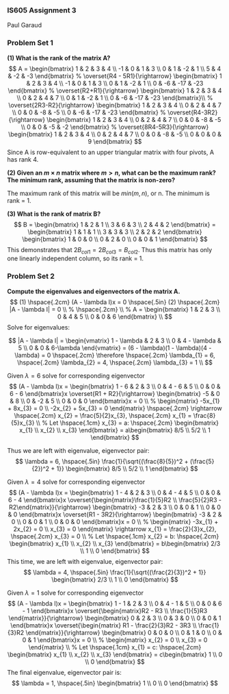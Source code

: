 ### IS605 Assignment 3
Paul Garaud

### Problem Set 1

**(1) What is the rank of the matrix A?**
$$ 
A = \begin{bmatrix}
1 & 2 & 3 & 4 \\
-1 & 0 & 1 & 3 \\
0 & 1 & -2 & 1 \\
5 & 4 & -2 & -3 \end{bmatrix} 
%
\overset{R4 - 5R1}{\rightarrow}
\begin{bmatrix}
1 & 2 & 3 & 4 \\
-1 & 0 & 1 & 3 \\
0 & 1 & -2 & 1 \\
0 & -6 & -17 & -23 
\end{bmatrix}
%
\overset{R2+R1}{\rightarrow}
\begin{bmatrix}
1 & 2 & 3 & 4 \\
0 & 2 & 4 & 7 \\
0 & 1 & -2 & 1 \\
0 & -6 & -17 & -23 
\end{bmatrix}\\
%
\overset{2R3-R2}{\rightarrow}
\begin{bmatrix}
1 & 2 & 3 & 4 \\
0 & 2 & 4 & 7 \\
0 & 0 & -8 & -5 \\
0 & -6 & -17 & -23 
\end{bmatrix}
%
\overset{R4-3R2}{\rightarrow}
\begin{bmatrix}
1 & 2 & 3 & 4 \\
0 & 2 & 4 & 7 \\
0 & 0 & -8 & -5 \\
0 & 0 & -5 & -2 
\end{bmatrix}
%
\overset{8R4-5R3}{\rightarrow}
\begin{bmatrix}
1 & 2 & 3 & 4 \\
0 & 2 & 4 & 7 \\
0 & 0 & -8 & -5 \\
0 & 0 & 0 & 9 
\end{bmatrix}
$$
Since A is row-equivalent to an upper triangular matrix with four pivots, A has rank 4.

**(2) Given an $m \times n$ matrix where $m > n$, what can be the maximum rank? The minimum rank, assuming that the matrix is non-zero?**

The maximum rank of this matrix will be $min(m, n)$, or n. The minimum is rank = 1.

**(3) What is the rank of matrix B?**
$$
B =
\begin{bmatrix}
1 & 2 & 1 \\
3 & 6 & 3 \\
2 & 4 & 2
\end{bmatrix}
= 
\begin{bmatrix}
1 & 1 & 1 \\
3 & 3 & 3 \\
2 & 2 & 2
\end{bmatrix}
\begin{bmatrix}
1 & 0 & 0 \\
0 & 2 & 0 \\
0 & 0 & 1
\end{bmatrix}
$$
This demonstrates that $2B_{col1} = 2B_{col3} = B_{col2}$. Thus this matrix has only one linearly independent column, so its rank = 1.

### Problem Set 2

**Compute the eigenvalues and eigenvectors of the matrix A.**
$$
(1) \hspace{.2cm} (A - \lambda I)x = 0
\hspace{.5in}
(2) \hspace{.2cm} |A - \lambda I| = 0 \\
%
\hspace{.2cm} \\
%
A =
\begin{bmatrix}
1 & 2 & 3 \\
0 & 4 & 5 \\
0 & 0 & 6
\end{bmatrix} \\
$$
Solve for eigenvalues:

$$
|A - \lambda I|
=
\begin{vmatrix}
1 - \lambda & 2 & 3 \\
0 & 4 - \lambda & 5 \\
0 & 0 & 6-\lambda 
\end{vmatrix}
= (6 - \lambda)(1 - \lambda)(4 - \lambda) = 0 
\hspace{.2cm} \therefore \hspace{.2cm}
\lambda_{1} = 6, \hspace{.2cm} \lambda_{2} = 4, \hspace{.2cm} \lambda_{3} = 1 \\
$$

Given $\lambda = 6$ solve for corresponding eigenvector
$$
(A - \lambda I)x =
\begin{bmatrix}
1 - 6 & 2 & 3 \\
0 & 4 - 6 & 5 \\
0 & 0 & 6 - 6
\end{bmatrix}x
\overset{R1 + R2}{\rightarrow}
\begin{bmatrix}
-5 & 0 & 8 \\
0 & -2  & 5 \\
0 & 0 & 0
\end{bmatrix}x = 0 \\
%
\begin{matrix}
-5x_{1} + 8x_{3} = 0 \\
-2x_{2} + 5x_{3} = 0
\end{matrix} \hspace{.2cm} 
\rightarrow \hspace{.2cm}
x_{2} = \frac{5}{2}x_{3}, \hspace{.2cm}
x_{1} = \frac{8}{5}x_{3} \\
%
Let \hspace{.1cm} x_{3} = a: \hspace{.2cm}
\begin{bmatrix}
x_{1} \\
x_{2} \\
x_{3}
\end{bmatrix}
= a\begin{bmatrix}
8/5 \\
5/2 \\
1
\end{bmatrix}
$$

Thus we are left with eigenvalue, eigenvector pair:
$$
\lambda = 6, \hspace{.5in}
\frac{1}{\sqrt{(\frac{8}{5})^2 + (\frac{5}{2})^2 + 1}}
\begin{bmatrix} 8/5 \\ 5/2 \\ 1 \end{bmatrix}
$$

Given $\lambda = 4$ solve for corresponding eigenvector
$$
(A - \lambda I)x =
\begin{bmatrix}
1 - 4 & 2 & 3 \\
0 & 4 - 4 & 5 \\
0 & 0 & 6 - 4
\end{bmatrix}x
\overset{\begin{matrix}\frac{1}{5}R2 \\ \frac{5}{2}R3 - R2\end{matrix}}{\rightarrow}
\begin{bmatrix}
-3 & 2 & 3 \\
0 & 0 & 1 \\
0 & 0 & 0
\end{bmatrix}x
\overset{R1 - 3R2}{\rightarrow}
\begin{bmatrix}
-3 & 2 & 0 \\
0 & 0 & 1 \\
0 & 0 & 0
\end{bmatrix}x = 0 \\
%
\begin{matrix}
-3x_{1} + 2x_{2} = 0 \\
x_{3} = 0
\end{matrix} \rightarrow
x_{1} = \frac{2}{3}x_{2}, \hspace{.2cm} x_{3} = 0 \\
%
Let \hspace{.1cm} x_{2} = b: \hspace{.2cm}
\begin{bmatrix} x_{1} \\ x_{2} \\ x_{3} \end{bmatrix}
= b\begin{bmatrix} 2/3 \\ 1 \\ 0 \end{bmatrix}
$$
This time, we are left with eigenvalue, eigenvector pair:
$$
\lambda = 4, \hspace{.5in}
\frac{1}{\sqrt{(\frac{2}{3})^2 + 1}}
\begin{bmatrix} 2/3 \\ 1 \\ 0 \end{bmatrix}
$$

Given $\lambda = 1$ solve for corresponding eigenvector
$$
(A - \lambda I)x =
\begin{bmatrix}
1 - 1 & 2 & 3 \\
0 & 4 - 1 & 5 \\
0 & 0 & 6 - 1
\end{bmatrix}x
\overset{\begin{matrix}R2 - R3 \\ \frac{1}{5}R3 \end{matrix}}{\rightarrow}
\begin{bmatrix}
0 & 2 & 3 \\
0 & 3 & 0 \\
0 & 0 & 1
\end{bmatrix}x
\overset{\begin{matrix} R1 - \frac{2}{3}R2 - 3R3 \\ \frac{1}{3}R2 \end{matrix}}{\rightarrow}
\begin{bmatrix}
0 & 0 & 0 \\
0 & 1 & 0 \\
0 & 0 & 1
\end{bmatrix}x = 0 \\
%
\begin{matrix}
x_{2} = 0 \\
x_{3} = 0
\end{matrix} \\
%
Let \hspace{.1cm} x_{1} = c: \hspace{.2cm}
\begin{bmatrix} x_{1} \\ x_{2} \\ x_{3} \end{bmatrix}
= c\begin{bmatrix} 1 \\ 0 \\ 0 \end{bmatrix}
$$
The final eigenvalue, eigenvector pair is:
$$
\lambda = 1, \hspace{.5in}
\begin{bmatrix} 1 \\ 0 \\ 0 \end{bmatrix}
$$